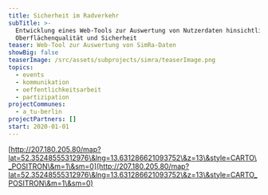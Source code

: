 ```yaml
---
title: Sicherheit im Radverkehr
subTitle: >-
  Entwicklung eines Web-Tools zur Auswertung von Nutzerdaten hinsichtlich der
  Oberflächenqualität und Sicherheit
teaser: Web-Tool zur Auswertung von SimRa-Daten
showBig: false
teaserImage: /src/assets/subprojects/simra/teaserImage.png
topics:
  - events
  - kommunikation
  - oeffentlichkeitsarbeit
  - partizipation
projectCommunes:
  - a_tu-berlin
projectPartners: []
start: 2020-01-01
---
```

[http://207.180.205.80/map?lat=52.35248555312976\&lng=13.631286621093752\&z=13\&style=CARTO\_POSITRON\&m=1\&sm=0](http://207.180.205.80/map?lat=52.35248555312976\&lng=13.631286621093752\&z=13\&style=CARTO_POSITRON\&m=1\&sm=0)
